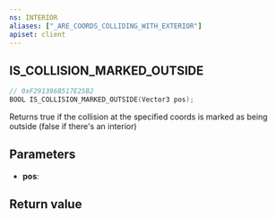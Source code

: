 ```yaml
---
ns: INTERIOR
aliases: ["_ARE_COORDS_COLLIDING_WITH_EXTERIOR"]
apiset: client
---
```

## IS_COLLISION_MARKED_OUTSIDE

```c
// 0xF291396B517E25B2
BOOL IS_COLLISION_MARKED_OUTSIDE(Vector3 pos);
```

Returns true if the collision at the specified coords is marked as being outside (false if there's an interior)

## Parameters
* **pos**:

## Return value